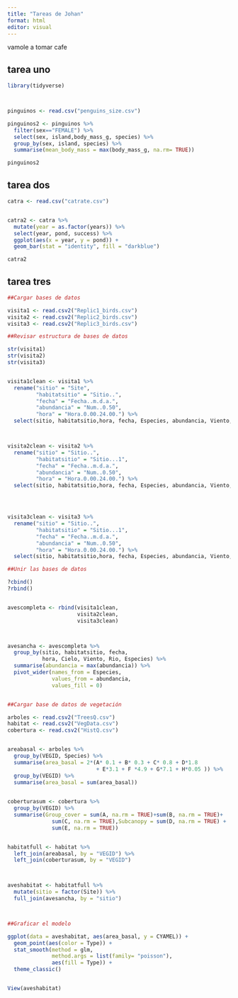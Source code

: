 ---
title: "Tareas de Johan"
format: html
editor: visual
---
::: panel-tabset

vamole a tomar cafe

## tarea uno

```{r}

library(tidyverse)



pinguinos <- read.csv("penguins_size.csv")

pinguinos2 <- pinguinos %>% 
  filter(sex=="FEMALE") %>% 
  select(sex, island,body_mass_g, species) %>% 
  group_by(sex, island, species) %>% 
  summarise(mean_body_mass = max(body_mass_g, na.rm= TRUE)) 

pinguinos2


```

## tarea dos

```{r}
catra <- read.csv("catrate.csv")


catra2 <- catra %>% 
  mutate(year = as.factor(years)) %>% 
  select(year, pond, success) %>% 
  ggplot(aes(x = year, y = pond)) +
  geom_bar(stat = "identity", fill = "darkblue")

catra2

```

## tarea tres


```{r}
##Cargar bases de datos

visita1 <- read.csv2("Replic1_birds.csv")
visita2 <- read.csv2("Replic2_birds.csv")
visita3 <- read.csv2("Replic3_birds.csv")

##Revisar estructura de bases de datos

str(visita1)
str(visita2)
str(visita3)


visita1clean <- visita1 %>% 
  rename("sitio" = "Site",
         "habitatsitio" = "Sitio..",
         "fecha" = "Fecha..m.d.a.",
         "abundancia" = "Num..0.50",
         "hora" = "Hora.0.00.24.00.") %>% 
  select(sitio, habitatsitio,hora, fecha, Especies, abundancia, Viento, Cielo, Rio, Sequence)



visita2clean <- visita2 %>% 
  rename("sitio" = "Sitio..",
         "habitatsitio" = "Sitio...1",
         "fecha" = "Fecha..m.d.a.",
         "abundancia" = "Num..0.50",
         "hora" = "Hora.0.00.24.00.") %>% 
  select(sitio, habitatsitio,hora, fecha, Especies, abundancia, Viento, Cielo, Rio, Sequence)




visita3clean <- visita3 %>% 
  rename("sitio" = "Sitio..",
         "habitatsitio" = "Sitio...1",
         "fecha" = "Fecha..m.d.a.",
         "abundancia" = "Num..0.50",
         "hora" = "Hora.0.00.24.00.") %>% 
  select(sitio, habitatsitio,hora, fecha, Especies, abundancia, Viento, Cielo, Rio, Sequence)

##Unir las bases de datos

?cbind()
?rbind()


avescompleta <- rbind(visita1clean,
                      visita2clean, 
                      visita3clean)



avesancha <- avescompleta %>% 
  group_by(sitio, habitatsitio, fecha, 
           hora, Cielo, Viento, Rio, Especies) %>% 
  summarise(abundancia = max(abundancia)) %>% 
  pivot_wider(names_from = Especies,
              values_from = abundancia, 
              values_fill = 0)


##Cargar base de datos de vegetación  

arboles <- read.csv2("TreesQ.csv")
habitat <- read.csv2("VegData.csv")
cobertura <- read.csv2("HistQ.csv")


areabasal <- arboles %>% 
  group_by(VEGID, Species) %>% 
  summarise(area_basal = 2*(A* 0.1 + B* 0.3 + C* 0.8 + D*1.8 
                            + E*3.1 + F *4.9 + G*7.1 + H*0.05 )) %>% 
  group_by(VEGID) %>% 
  summarise(area_basal = sum(area_basal))
  

coberturasum <- cobertura %>% 
  group_by(VEGID) %>% 
  summarise(Group_cover = sum(A, na.rm = TRUE)+sum(B, na.rm = TRUE)+
              sum(C, na.rm = TRUE),Subcanopy = sum(D, na.rm = TRUE) + 
              sum(E, na.rm = TRUE))


habitatfull <- habitat %>% 
  left_join(areabasal, by = "VEGID") %>% 
  left_join(coberturasum, by = "VEGID")



aveshabitat <- habitatfull %>% 
  mutate(sitio = factor(Site)) %>% 
  full_join(avesancha, by = "sitio")



##Graficar el modelo

ggplot(data = aveshabitat, aes(area_basal, y = CYAMEL)) +
  geom_point(aes(color = Type)) +
  stat_smooth(method = glm, 
              method.args = list(family= "poisson"), 
              aes(fill = Type)) + 
  theme_classic()


View(aveshabitat)




```












:::
